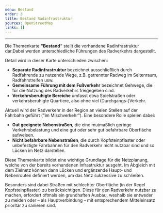 ```yaml
---
menu: Bestand
order: 3
title: Bestand Radinfrastruktur
sources: OpenStreetMap
links: []
---
```

---

Die Themenkarte **"Bestand”** stellt die vorhandene Radinfrastruktur dar.Dabei werden unterschiedliche Führungen des Radverkehrs dargestellt.&#x20;

Detail wird in dieser Karte unterschieden zwischen:



* **Separate Radinfrastruktur** bezeichnet ausschließlich durch Radfahrende zu nutzende Wege, z.B. getrennter Radweg im Seitenraum, Radfahrstreifen usw.
* **Gemeinsame Führung mit dem Fußverkehr** bezeichnet Gehwege, die für die Nutzung des Radverkehrs freigegeben sind.
* **Verkehrsberuhigte Bereiche** umfasst etwa Spielstraßen oder verkehrsberuhigte Quartiere, also ohne viel (Durchgangs-)Verkehr.

Aktuell wird der Radverkehr in der Region an vielen Stellen auf der Fahrbahn geführt ("im Mischverkehr"). Eine besondere Rolle spielen dabei:&#x20;

* **Gut geeignete Nebenstraßen**, die eine mutmaßlich geringe Verkehrsbelastung und eine gut oder sehr gut befahrbare Oberfläche aufweisen.&#x20;
* **Nicht befahrbare Nebenstraßen**, die durch Kopfsteinpflaster oder unbefestigte Fahrbahnen für den Radverkehr nicht nutzbar sind und so Lücken im Netz darstellen.&#x20;

Diese Themenkarte bildet eine wichtige Grundlage für die Netzplanung, welche von der bereits vorhandenen Infrastruktur ausgeht. Im Abgleich mit dem Zielnetz können dann Lücken und ergänzende Haupt- und Nebenrouten definiert werden, um das Netz sukzessive zu schließen.&#x20;

Besonders sind dabei Straßen mit schlechter Oberfläche (in der Regel Kopfsteinpflaster) zu berücksichtigen. Diese für den Radverkehr nutzbar zu machen, erfordert oftmals ein grundhaften Ausbau, weshalb sie entweder zu meiden oder – als Hauptverbindung – mit entsprechendem Mitteleinsatz prioritär zu sanieren sind.&#x20;

